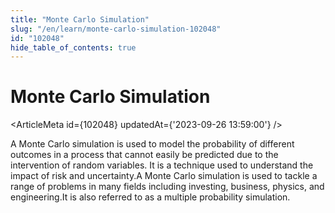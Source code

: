 ```yaml
---
title: "Monte Carlo Simulation"
slug: "/en/learn/monte-carlo-simulation-102048"
id: "102048"
hide_table_of_contents: true
---
```



# Monte Carlo Simulation

<ArticleMeta id={102048} updatedAt={'2023-09-26 13:59:00'} />
<div className='border-solid border-b border-t-0 my-4 border-[var(--ifm-color-gray-300)]' />

A Monte Carlo simulation is used to model the probability of different outcomes in a process that cannot easily be predicted due to the intervention of random variables. It is a technique used to understand the impact of risk and uncertainty.A Monte Carlo simulation is used to tackle a range of problems in many fields including investing, business, physics, and engineering.It is also referred to as a multiple probability simulation.
